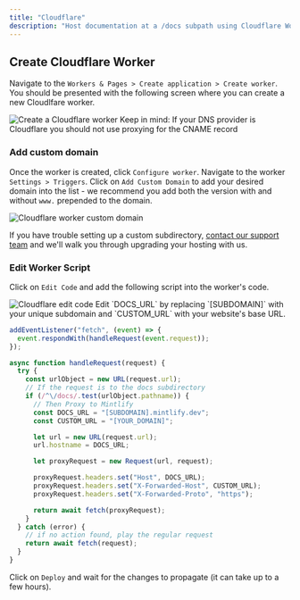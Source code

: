 ```yaml
---
title: "Cloudflare"
description: "Host documentation at a /docs subpath using Cloudflare Workers"
---
```




<SubpathGatingSnippet platform="Cloudflare" />

## Create Cloudflare Worker

Navigate to the `Workers & Pages > Create application > Create worker`. You
should be presented with the following screen where you can create a new
Cloudlfare worker.

<Frame>
  <img alt="Create a Cloudflare worker" src="/images/cloudflare/worker.png" />
</Frame>

<Warning>
    Keep in mind: If your DNS provider is Cloudflare you should not use proxying for the CNAME record
</Warning>

### Add custom domain

Once the worker is created, click `Configure worker`. Navigate to the worker
`Settings > Triggers`. Click on `Add Custom Domain` to add your desired domain
into the list - we recommend you add both the version with and without `www.`
prepended to the domain.

<Frame>
  <img
    alt="Cloudflare worker custom domain"
    src="/images/cloudflare/custom-domain.png"
  />
</Frame>

If you have trouble setting up a custom subdirectory,
[contact our support team](mailto:sales@mintlify.com) and we'll walk you through
upgrading your hosting with us.

### Edit Worker Script

Click on `Edit Code` and add the following script into the worker's code.

<Frame>
  <img alt="Cloudflare edit code" src="/images/cloudflare/edit-code.png" />
</Frame>

<Tip>
  Edit `DOCS_URL` by replacing `[SUBDOMAIN]` with your unique subdomain and
  `CUSTOM_URL` with your website's base URL.
</Tip>

```javascript
addEventListener("fetch", (event) => {
  event.respondWith(handleRequest(event.request));
});

async function handleRequest(request) {
  try {
    const urlObject = new URL(request.url);
    // If the request is to the docs subdirectory
    if (/^\/docs/.test(urlObject.pathname)) {
      // Then Proxy to Mintlify
      const DOCS_URL = "[SUBDOMAIN].mintlify.dev";
      const CUSTOM_URL = "[YOUR_DOMAIN]";

      let url = new URL(request.url);
      url.hostname = DOCS_URL;

      let proxyRequest = new Request(url, request);

      proxyRequest.headers.set("Host", DOCS_URL);
      proxyRequest.headers.set("X-Forwarded-Host", CUSTOM_URL);
      proxyRequest.headers.set("X-Forwarded-Proto", "https");

      return await fetch(proxyRequest);
    }
  } catch (error) {
    // if no action found, play the regular request
    return await fetch(request);
  }
}
```

Click on `Deploy` and wait for the changes to propagate (it can take up to a few
hours).
